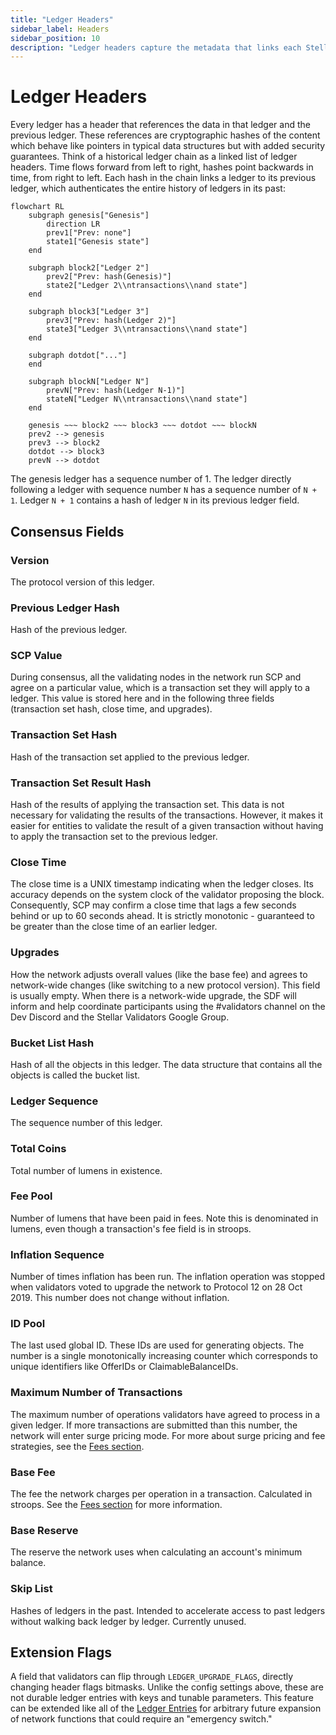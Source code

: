 ```yaml
---
title: "Ledger Headers"
sidebar_label: Headers
sidebar_position: 10
description: "Ledger headers capture the metadata that links each Stellar ledger to its history and summarizes recent transactions."
---
```


# Ledger Headers

Every ledger has a header that references the data in that ledger and the previous ledger. These references are cryptographic hashes of the content which behave like pointers in typical data structures but with added security guarantees. Think of a historical ledger chain as a linked list of ledger headers. Time flows forward from left to right, hashes point backwards in time, from right to left. Each hash in the chain links a ledger to its previous ledger, which authenticates the entire history of ledgers in its past:

```mermaid
flowchart RL
    subgraph genesis["Genesis"]
        direction LR
        prev1["Prev: none"]
        state1["Genesis state"]
    end

    subgraph block2["Ledger 2"]
        prev2["Prev: hash(Genesis)"]
        state2["Ledger 2\\ntransactions\\nand state"]
    end

    subgraph block3["Ledger 3"]
        prev3["Prev: hash(Ledger 2)"]
        state3["Ledger 3\\ntransactions\\nand state"]
    end

    subgraph dotdot["..."]
    end

    subgraph blockN["Ledger N"]
        prevN["Prev: hash(Ledger N-1)"]
        stateN["Ledger N\\ntransactions\\nand state"]
    end

    genesis ~~~ block2 ~~~ block3 ~~~ dotdot ~~~ blockN
    prev2 --> genesis
    prev3 --> block2
    dotdot --> block3
    prevN --> dotdot
```

The genesis ledger has a sequence number of 1. The ledger directly following a ledger with sequence number `N` has a sequence number of `N + 1`. Ledger `N + 1` contains a hash of ledger `N` in its previous ledger field.

## Consensus Fields

### Version

The protocol version of this ledger.

### Previous Ledger Hash

Hash of the previous ledger.

### SCP Value

During consensus, all the validating nodes in the network run SCP and agree on a particular value, which is a transaction set they will apply to a ledger. This value is stored here and in the following three fields (transaction set hash, close time, and upgrades).

### Transaction Set Hash

Hash of the transaction set applied to the previous ledger.

### Transaction Set Result Hash

Hash of the results of applying the transaction set. This data is not necessary for validating the results of the transactions. However, it makes it easier for entities to validate the result of a given transaction without having to apply the transaction set to the previous ledger.

### Close Time

The close time is a UNIX timestamp indicating when the ledger closes. Its accuracy depends on the system clock of the validator proposing the block. Consequently, SCP may confirm a close time that lags a few seconds behind or up to 60 seconds ahead. It is strictly monotonic - guaranteed to be greater than the close time of an earlier ledger.

### Upgrades

How the network adjusts overall values (like the base fee) and agrees to network-wide changes (like switching to a new protocol version). This field is usually empty. When there is a network-wide upgrade, the SDF will inform and help coordinate participants using the #validators channel on the Dev Discord and the Stellar Validators Google Group.

### Bucket List Hash

Hash of all the objects in this ledger. The data structure that contains all the objects is called the bucket list.

### Ledger Sequence

The sequence number of this ledger.

### Total Coins

Total number of lumens in existence.

### Fee Pool

Number of lumens that have been paid in fees. Note this is denominated in lumens, even though a transaction's fee field is in stroops.

### Inflation Sequence

Number of times inflation has been run. The inflation operation was stopped when validators voted to upgrade the network to Protocol 12 on 28 Oct 2019. This number does not change without inflation.

### ID Pool

The last used global ID. These IDs are used for generating objects. The number is a single monotonically increasing counter which corresponds to unique identifiers like OfferIDs or ClaimableBalanceIDs.

### Maximum Number of Transactions

The maximum number of operations validators have agreed to process in a given ledger. If more transactions are submitted than this number, the network will enter surge pricing mode. For more about surge pricing and fee strategies, see the [Fees section](../../fees-resource-limits-metering.mdx).

### Base Fee

The fee the network charges per operation in a transaction. Calculated in stroops. See the [Fees section](../../fees-resource-limits-metering.mdx) for more information.

### Base Reserve

The reserve the network uses when calculating an account's minimum balance.

### Skip List

Hashes of ledgers in the past. Intended to accelerate access to past ledgers without walking back ledger by ledger. Currently unused.

## Extension Flags

A field that validators can flip through `LEDGER_UPGRADE_FLAGS`, directly changing header flags bitmasks. Unlike the config settings above, these are not durable ledger entries with keys and tunable parameters. This feature can be extended like all of the [Ledger Entries](./ledger-entries.mdx) for arbitrary future expansion of network functions that could require an "emergency switch."
